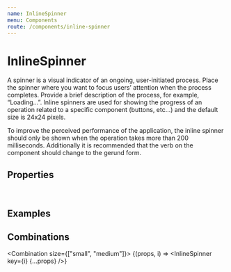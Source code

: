 ```yaml
---
name: InlineSpinner
menu: Components
route: /components/inline-spinner
---
```



# InlineSpinner

A spinner is a visual indicator of an ongoing, user-initiated process. Place the spinner where you want to focus users’
attention when the process completes. Provide a brief description of the process, for example, “Loading…”. Inline spinners
are used for showing the progress of an operation related to a specific component (buttons, etc...) and the default size
is 24x24 pixels.

To improve the perceived performance of the application, the inline spinner should only be shown when the operation takes
more than 200 milliseconds. Additionally it is recommended that the verb on the component should change to the gerund form.

## Properties

<InlineSpinnerPropsTable />
<br />
<StyledSystemLinks component="InlineSpinner" supportedProps={['margin']} />

## Examples

<Playground>
    <InlineSpinner />
</Playground>

## Combinations

<Combination size={["small", "medium"]}>
    {(props, i) => <InlineSpinner key={i} {...props} />}
</Combination>
